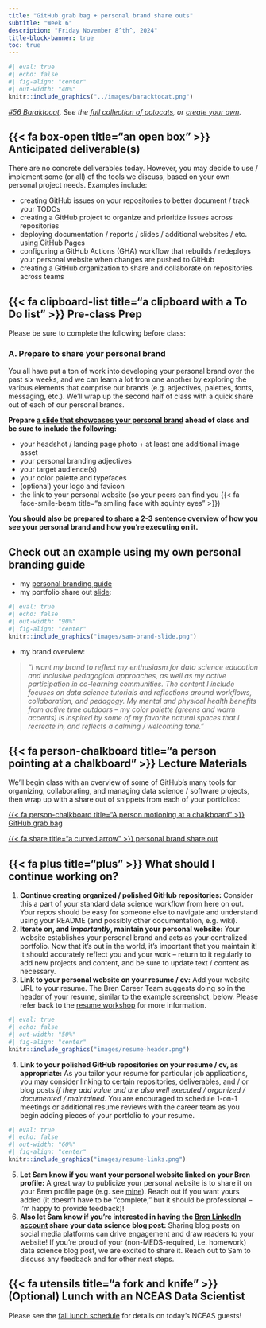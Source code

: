 ```yaml
---
title: "GitHub grab bag + personal brand share outs"
subtitle: "Week 6"
description: "Friday November 8^th^, 2024"
title-block-banner: true
toc: true
---
```


```r
#| eval: true
#| echo: false
#| fig-align: "center"
#| out-width: "40%"
knitr::include_graphics("../images/baracktocat.png")
```

::: {.center-text .gray-text}
*[#56 Baraktocat](https://octodex.github.com/baracktocat/). See the [full collection of octocats](https://octodex.github.com/), or [create your own](https://myoctocat.com/).*
:::

## {{< fa box-open title="an open box" >}} Anticipated deliverable(s) {#anticipated-deliverables}

There are no concrete deliverables today. However, you may decide to use / implement some (or all) of the tools we discuss, based on your own personal project needs. Examples include:

- creating GitHub issues on your repositories to better document / track your TODOs 
- creating a GitHub project to organize and prioritize issues across repositories
- deploying documentation / reports / slides / additional websites / etc. using GitHub Pages
- configuring a GitHub Actions (GHA) workflow that rebuilds / redeploys your personal website when changes are pushed to GitHub
- creating a GitHub organization to share and collaborate on repositories across teams

## {{< fa clipboard-list title="a clipboard with a To Do list" >}} Pre-class Prep {#pre-class-prep}

Please be sure to complete the following before class:

### A. Prepare to share your personal brand

You all have put a ton of work into developing your personal brand over the past six weeks, and we can learn a lot from one another by exploring the various elements that comprise our brands (e.g. adjectives, palettes, fonts, messaging, etc.). We'll wrap up the second half of class with a quick share out of each of our personal brands.

[**Prepare [a slide that showcases your personal brand](https://docs.google.com/presentation/d/161jFMfXe6nom0EECl8rf4vep2uXvKpBU6SsVbTnMUL4/edit?usp=sharing){target="_blank"} ahead of class and be sure to include the following:**]{.teal-text}

- your headshot / landing page photo + at least one additional image asset
- your personal branding adjectives
- your target audience(s)
- your color palette and typefaces
- (optional) your logo and favicon
- the link to your personal website (so your peers can find you {{< fa face-smile-beam title="a smiling face with squinty eyes" >}})

[**You should also be prepared to share a 2-3 sentence overview of how you see your personal brand and how you're executing on it.**]{.teal-text} 

::: {.callout-tip collapse=true}
## Check out an example using my own personal branding guide

- my [personal branding guide](https://docs.google.com/document/d/1mJTS_ky_RY5JGFDoAGA004z01gMw2-Lu0w_ONtvl2DE/edit){target="_blank"}
- my portfolio share out [slide](https://docs.google.com/presentation/d/161jFMfXe6nom0EECl8rf4vep2uXvKpBU6SsVbTnMUL4/edit#slide=id.g2fc205be94f_0_5){target="_blank}: 

```r
#| eval: true
#| echo: false
#| out-width: "90%"
#| fig-align: "center"
knitr::include_graphics("images/sam-brand-slide.png")
```

- my brand overview:

>*"I want my brand to reflect my enthusiasm for data science education and inclusive pedagogical approaches, as well as my active participation in co-learning communities. The content I include focuses on data science tutorials and reflections around workflows, collaboration, and pedagogy. My mental and physical health benefits from active time outdoors -- my color palette (greens and warm accents) is inspired by some of my favorite natural spaces that I recreate in, and reflects a calming / welcoming tone."*
:::

## {{< fa person-chalkboard title="a person pointing at a chalkboard" >}} Lecture Materials {#lecture-materials}

We'll begin class with an overview of some of GitHub's many tools for organizing, collaborating, and managing data science / software projects, then wrap up with a share out of snippets from each of your portfolios:

::: {.grid}

::: {.g-col-12 .g-col-md-6}
::: {.center-text}
[{{< fa person-chalkboard title="A person motioning at a chalkboard" >}} GitHub grab bag](materials/github-tools.qmd){.btn role="button" target="_blank"} 
:::
:::

::: {.g-col-12 .g-col-md-6}
::: {.center-text}
[{{< fa share title="a curved arrow" >}} personal brand share out](https://docs.google.com/presentation/d/161jFMfXe6nom0EECl8rf4vep2uXvKpBU6SsVbTnMUL4/edit?usp=sharing){.btn role="button" target="_blank"} 
:::
:::

:::

## {{< fa plus title="plus" >}} What should I continue working on? {#continue-working}

1. [**Continue creating organized / polished GitHub repositories:**]{.teal-text} Consider this a part of your standard data science workflow from here on out. Your repos should be easy for someone else to navigate and understand using your README (and possibly other documentation, e.g. wiki).
2. [**Iterate on, and *importantly*, maintain your personal website:**]{.teal-text} Your website establishes your personal brand and acts as your centralized portfolio. Now that it's out in the world, it's important that you maintain it! It should accurately reflect you and your work -- return to it regularly to add new projects and content, and be sure to update text / content as necessary.   
3. [**Link to your personal website on your resume / cv:**]{.teal-text} Add your website URL to your resume. The Bren Career Team suggests doing so in the header of your resume, similar to the example screenshot, below. Please refer back to the [resume workshop](https://ucsbbren.my.site.com/s/login/?ec=302&startURL=%2Fs%2Farticle%2FWorkshops-MEDS) for more information. 

```r
#| eval: true
#| echo: false
#| out-width: "50%"
#| fig-align: "center"
knitr::include_graphics("images/resume-header.png")
```

4. [**Link to your polished GitHub repositories on your resume / cv, as appropriate:**]{.teal-text} As you tailor your resume for particular job applications, you may consider linking to certain repositories, deliverables, and / or blog posts *if they add value and are also well executed / organized / documented / maintained.* You are encouraged to schedule 1-on-1 meetings or additional resume reviews with the career team as you begin adding pieces of your portfolio to your resume.

```r
#| eval: true
#| echo: false
#| out-width: "60%"
#| fig-align: "center"
knitr::include_graphics("images/resume-links.png")
```

5. [**Let Sam know if you want your personal website linked on your Bren profile:**]{.teal-text} A great way to publicize your personal website is to share it on your Bren profile page (e.g. see [mine](https://bren.ucsb.edu/people/samantha-csik){target="_blank"}). Reach out if you want yours added (it doesn't have to be "complete," but it should be professional -- I'm happy to provide feedback)!
6. [**Also let Sam know if you're interested in having the [Bren LinkedIn account](https://www.linkedin.com/school/brenucsb){target="_blank"} share your data science blog post:**]{.teal-text} Sharing blog posts on social media platforms can drive engagement and draw readers to your website! If you're proud of your (non-MEDS-required, i.e. homework) data science blog post, we are excited to share it. Reach out to Sam to discuss any feedback and for other next steps.

## {{< fa utensils title="a fork and knife" >}} (Optional) Lunch with an NCEAS Data Scientist

Please see the [fall lunch schedule](https://docs.google.com/spreadsheets/d/1pQYEp5WdlE9dz0Ijp9I5GpYMnlZl6B-bg2fP8dVyiW0/edit?usp=sharing){target="_blank"} for details on today's NCEAS guests!

